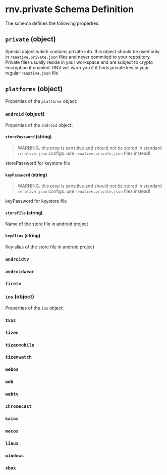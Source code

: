 # rnv.private Schema Definition

The schema defines the following properties:

## `private` (object)

Special object which contains private info. this object should be used only in `renative.private.json` files and never commited to your repository. Private files usually reside in your workspace and are subject to crypto encryption if enabled. RNV will warn you if it finds private key in your regular `renative.json` file

## `platforms` (object)

Properties of the `platforms` object:

### `android` (object)

Properties of the `android` object:

#### `storePassword` (string)

> WARNING. this prop is sensitive and should not be stored in standard `renative.json` configs. use `renative.private.json` files instead!

storePassword for keystore file

#### `keyPassword` (string)

> WARNING. this prop is sensitive and should not be stored in standard `renative.json` configs. use `renative.private.json` files instead!

keyPassword for keystore file

#### `storeFile` (string)

Name of the store file in android project

#### `keyAlias` (string)

Key alias of the store file in android project

### `androidtv`

### `androidwear`

### `firetv`

### `ios` (object)

Properties of the `ios` object:

### `tvos`

### `tizen`

### `tizenmobile`

### `tizenwatch`

### `webos`

### `web`

### `webtv`

### `chromecast`

### `kaios`

### `macos`

### `linux`

### `windows`

### `xbox`